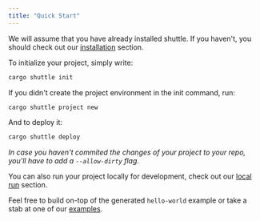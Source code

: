 ```yaml
---
title: "Quick Start"
---
```


We will assume that you have already installed shuttle. If you haven't, you should
check out our [installation](./installation) section.

To initialize your project, simply write:

```sh
cargo shuttle init
```

If you didn't create the project environment in the init command, run:

```sh
cargo shuttle project new
```

And to deploy it:

```sh
cargo shuttle deploy
```

*In case you haven't commited the changes of your project to your repo, you'll have to add a `--allow-dirty` flag.*

You can also run your project locally for development, check out our [local run](./local-run) section.

Feel free to build on-top of the generated `hello-world` example or take a stab
at one of our [examples](../examples/axum).
